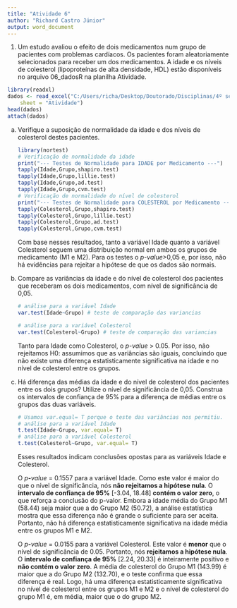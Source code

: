 ---
title: "Atividade 6"
author: "Richard Castro Júnior"
output: word_document
---

1.  Um estudo avaliou o efeito de dois medicamentos num grupo de pacientes com problemas cardíacos. Os pacientes foram aleatoriamente selecionados para receber um dos medicamentos. A idade e os níveis de colesterol (lipoproteínas de alta densidade, HDL) estão disponíveis no arquivo 06_dadosR na planilha Atividade.

```{r}
library(readxl)
dados <- read_excel("C:/Users/richa/Desktop/Doutorado/Disciplinas/4º semestre/Análise Estatísticas em R/Atividades/Atividade 6/06_dadosR.xlsx", 
    sheet = "Atividade")
head(dados)
attach(dados)
```

a.  Verifique a suposição de normalidade da idade e dos níveis de colesterol destes pacientes.

    ```{r}
    library(nortest)
    # Verificação de normalidade da idade
    print("--- Testes de Normalidade para IDADE por Medicamento ---")
    tapply(Idade,Grupo,shapiro.test)
    tapply(Idade,Grupo,lillie.test)
    tapply(Idade,Grupo,ad.test)
    tapply(Idade,Grupo,cvm.test)
    # Verificação de normalidade do nível de colesterol
    print("--- Testes de Normalidade para COLESTEROL por Medicamento ---")
    tapply(Colesterol,Grupo,shapiro.test)
    tapply(Colesterol,Grupo,lillie.test)
    tapply(Colesterol,Grupo,ad.test)
    tapply(Colesterol,Grupo,cvm.test)
    ```

    Com base nesses resultados, tanto a variável Idade quanto a variável Colesterol seguem uma distribuição normal em ambos os grupos de medicamento (M1 e M2). Para os testes o *p-value*\>0,05 e, por isso, não há evidências para rejeitar a hipótese de que os dados são normais.

b.  Compare as variâncias da idade e do nível de colesterol dos pacientes que receberam os dois medicamentos, com nível de significância de 0,05.

    ```{r}
    # análise para a variável Idade
    var.test(Idade~Grupo) # teste de comparação das variancias

    # análise para a variável Colesterol
    var.test(Colesterol~Grupo) # teste de comparação das variancias
    ```

    Tanto para Idade como Colesterol, o *p-value* \> 0.05. Por isso, não rejeitamos H0: assumimos que as variâncias são iguais, concluindo que não existe uma diferença estatisticamente significativa na idade e no nível de colesterol entre os grupos.

c.  Há diferença das médias da idade e do nível de colesterol dos pacientes entre os dois grupos? Utilize o nível de significância de 0,05. Construa os intervalos de confiança de 95% para a diferença de médias entre os grupos das duas variáveis.

    ```{r}
    # Usamos var.equal= T porque o teste das variâncias nos permitiu.
    # análise para a variável Idade
    t.test(Idade~Grupo, var.equal= T)
    # análise para a variável Colesterol
    t.test(Colesterol~Grupo, var.equal= T)
    ```

    Esses resultados indicam conclusões opostas para as variáveis Idade e Colesterol.

    O *p**-**value* = 0.1557 para a variável Idade. Como este valor é maior do que o nível de significância, nós **não rejeitamos a hipótese nula**. O **intervalo de confiança de 95%** [-3.04, 18.48] **contém o valor zero**, o que reforça a conclusão do p-valor. Embora a idade média do Grupo M1 (58.44) seja maior que a do Grupo M2 (50.72), a análise estatística mostra que essa diferença não é grande o suficiente para ser aceita. Portanto, não há diferença estatisticamente significativa na idade média entre os grupos M1 e M2.

    O *p**-**value* = 0.0155 para a variável Colesterol. Este valor é **menor** que o nível de significância de 0.05. Portanto, nós **rejeitamos a hipótese nula**. O **intervalo de confiança de 95%** [2.24, 20.33] é inteiramente positivo e **não contém o valor zero**. A média de colesterol do Grupo M1 (143.99) é maior que a do Grupo M2 (132.70), e o teste confirma que essa diferença é real. Logo, há uma diferença estatisticamente significativa no nível de colesterol entre os grupos M1 e M2 e o nível de colesterol do grupo M1 é, em média, maior que o do grupo M2.
